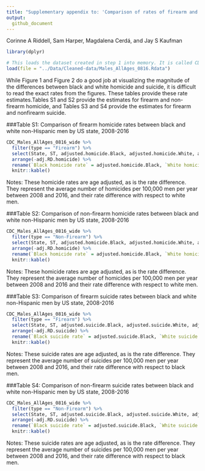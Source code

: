 ```yaml
---
title: "Supplementary appendix to: 'Comparison of rates of firearm and non-firearm homicide and suicide in black and white non-Hispanic men by US state'"
output: 
  github_document
---
```


Corinne A Riddell, Sam Harper, Magdalena Cerdá, and Jay S Kaufman

```r
library(dplyr) 
```

```r
# This loads the dataset created in step 1 into memory. It is called CDC_Males_AllAges_0816_wide
load(file = "../Data/Cleaned-data/Males_AllAges_0816.Rdata")
```

While Figure 1 and Figure 2 do a good job at visualizing the magnitude of the differences between black and white homicide and suicide, it is difficult to read the exact rates from the figures. These tables provide these rate estimates.Tables S1 and S2 provide the estimates for firearm and non-firearm homicide, and Tables S3 and S4 provide the estimates for firearm and nonfirearm suicide.

###Table S1: Comparison of firearm homicide rates between black and white non-Hispanic men by US state, 2008-2016

```r
CDC_Males_AllAges_0816_wide %>% 
  filter(type == "Firearm") %>% 
  select(State, ST, adjusted.homicide.Black, adjusted.homicide.White, adj.RD.homicide) %>% 
  arrange(-adj.RD.homicide) %>% 
  rename(`Black homicide rate` = adjusted.homicide.Black, `White homicide rate` = adjusted.homicide.White, `Rate difference` = adj.RD.homicide) %>%
  knitr::kable()
```

Notes: These homicide rates are age adjusted, as is the rate difference. They represent the average number of homicides per 100,000 men per year between 2008 and 2016, and their rate difference with respect to white men. 

###Table S2: Comparison of non-firearm homicide rates between black and white non-Hispanic men by US state, 2008-2016

```r
CDC_Males_AllAges_0816_wide %>% 
  filter(type == "Non-Firearm") %>% 
  select(State, ST, adjusted.homicide.Black, adjusted.homicide.White, adj.RD.homicide) %>% 
  arrange(-adj.RD.homicide) %>% 
  rename(`Black homicide rate` = adjusted.homicide.Black, `White homicide rate` = adjusted.homicide.White, `Rate difference` = adj.RD.homicide) %>%
  knitr::kable()
```

Notes: These homicide rates are age adjusted, as is the rate difference. They represent the average number of homicides per 100,000 men per year between 2008 and 2016 and their rate difference with respect to white men.

###Table S3: Comparison of firearm suicide rates between black and white non-Hispanic men by US state, 2008-2016

```r
CDC_Males_AllAges_0816_wide %>% 
  filter(type == "Firearm") %>% 
  select(State, ST, adjusted.suicide.Black, adjusted.suicide.White, adj.RD.suicide) %>% 
  arrange(-adj.RD.suicide) %>% 
  rename(`Black suicide rate` = adjusted.suicide.Black, `White suicide rate` = adjusted.suicide.White, `Rate difference` = adj.RD.suicide) %>%
  knitr::kable()
```

Notes: These suicide rates are age adjusted, as is the rate difference. They represent the average number of suicides per 100,000 men per year between 2008 and 2016, and their rate difference with respect to black men.

###Table S4: Comparison of non-firearm suicide rates between black and white non-Hispanic men by US state, 2008-2016

```r
CDC_Males_AllAges_0816_wide %>% 
  filter(type == "Non-Firearm") %>% 
  select(State, ST, adjusted.suicide.Black, adjusted.suicide.White, adj.RD.suicide) %>% 
  arrange(-adj.RD.suicide) %>% 
  rename(`Black suicide rate` = adjusted.suicide.Black, `White suicide rate` = adjusted.suicide.White, `Rate difference` = adj.RD.suicide) %>%
  knitr::kable()
```

Notes: These suicide rates are age adjusted, as is the rate difference. They represent the average number of suicides per 100,000 men per year between 2008 and 2016, and their rate difference with respect to black men.
